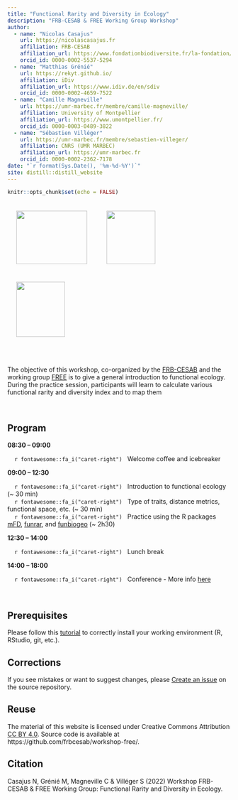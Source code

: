 ```yaml
---
title: "Functional Rarity and Diversity in Ecology"
description: "FRB-CESAB & FREE Working Group Workshop"
author:
  - name: "Nicolas Casajus"
    url: https://nicolascasajus.fr
    affiliation: FRB-CESAB
    affiliation_url: https://www.fondationbiodiversite.fr/la-fondation/le-cesab/
    orcid_id: 0000-0002-5537-5294
  - name: "Matthias Grénié"
    url: https://rekyt.github.io/
    affiliation: iDiv
    affiliation_url: https://www.idiv.de/en/sdiv
    orcid_id: 0000-0002-4659-7522
  - name: "Camille Magneville"
    url: https://umr-marbec.fr/membre/camille-magneville/
    affiliation: University of Montpellier
    affiliation_url: https://www.umontpellier.fr/
    orcid_id: 0000-0003-0489-3822
  - name: "Sébastien Villéger"
    url: https://umr-marbec.fr/membre/sebastien-villeger/
    affiliation: CNRS (UMR MARBEC)
    affiliation_url: https://umr-marbec.fr
    orcid_id: 0000-0002-2362-7178
date: "`r format(Sys.Date(), '%m-%d-%Y')`"
site: distill::distill_website
---
```


```r
knitr::opts_chunk$set(echo = FALSE)
```

<img src="https://www.r-project.org/logo/Rlogo.png" style="height:120px; width:160px; padding:20px;"/>
<img src="https://raw.githubusercontent.com/FRBCesab/funbiogeo/main/man/figures/funbiogeo-sticker.png" style="height:120px; width:110px; padding:20px;"/>
<img src="https://raw.githubusercontent.com/CmlMagneville/mFD/main/man/figures/hexasticker_mFD.png" style="height:124px; width:110px; padding:20px;"/>


<br />



The objective of this workshop, co-organized by the
[FRB-CESAB](https://www.fondationbiodiversite.fr/en/about-the-foundation/le-cesab/)
and the working group
[FREE](https://www.fondationbiodiversite.fr/en/the-frb-in-action/programs-and-projects/le-cesab/free/) 
is to give a general introduction to functional ecology. During the practice session,
participants will learn to calculate various functional rarity and diversity index and to map them


<br />



## Program


**08:30 – 09:00**

&nbsp;&nbsp;&nbsp;&nbsp;`r fontawesome::fa_i("caret-right")` &nbsp;
Welcome coffee and icebreaker

**09:00 – 12:30**

&nbsp;&nbsp;&nbsp;&nbsp;`r fontawesome::fa_i("caret-right")` &nbsp;
Introduction to functional ecology (~ 30 min)
<br/>&nbsp;&nbsp;&nbsp;&nbsp;`r fontawesome::fa_i("caret-right")` &nbsp;
Type of traits, distance metrics, functional space, etc. (~ 30 min)
<br/>&nbsp;&nbsp;&nbsp;&nbsp;`r fontawesome::fa_i("caret-right")` &nbsp;
Practice using the R packages [mFD](https://github.com/CmlMagneville/mFD), 
[funrar](https://github.com/rekyt/funrar), and [funbiogeo](https://github.com/frbcesab/funbiogeo) (~ 2h30)

**12:30 – 14:00**

&nbsp;&nbsp;&nbsp;&nbsp;`r fontawesome::fa_i("caret-right")` &nbsp;
Lunch break 

**14:00 – 18:00**

&nbsp;&nbsp;&nbsp;&nbsp;`r fontawesome::fa_i("caret-right")` &nbsp;
Conference - More info [here](https://www.fondationbiodiversite.fr/en/evenement/frb-cesab-des-especes-aux-fonctions/)




<br/>



## Prerequisites

Please follow this [tutorial](instructions.html) to correctly install your working environment (R, RStudio, git, etc.).



## Corrections {.appendix}


If you see mistakes or want to suggest changes, please 
[Create an issue](https://github.com/frbcesab/workshop-free/issues)
on the source repository.



## Reuse {.appendix}



The material of this website is licensed under Creative Commons Attribution 
[CC BY 4.0](https://creativecommons.org/licenses/by/4.0/).
Source code is available at https://github.com/frbcesab/workshop-free/.


## Citation {.appendix}



Casajus N, Grénié M, Magneville C & Villéger S (2022) 
Workshop FRB-CESAB & FREE Working Group: Functional Rarity and Diversity in Ecology. 
